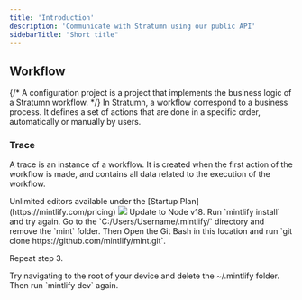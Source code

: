 ```yaml
---
title: 'Introduction'
description: 'Communicate with Stratumn using our public API'
sidebarTitle: "Short title"
---
```



## Workflow

{/* A configuration project is a project that implements the business logic of a Stratumn workflow. */}
In Stratumn, a workflow correspond to a business process. It defines a set of actions that are done in a specific order, automatically or manually by users.

### Trace

A trace is an instance of a workflow. It is created when the first action of the workflow is made, and contains all data related to the execution of the workflow.

<Tip>
  Unlimited editors available under the [Startup
  Plan](https://mintlify.com/pricing)
</Tip>

<Frame>
  <img src="/images/hero-dark.svg" style={{ borderRadius: '0.5rem' }} />
</Frame>

<AccordionGroup>
  <Accordion title="Mintlify is not loading">
    Update to Node v18. Run `mintlify install` and try again.
  </Accordion>
  <Accordion title="No such file or directory on Windows">
Go to the `C:/Users/Username/.mintlify/` directory and remove the `mint`
folder. Then Open the Git Bash in this location and run `git clone
https://github.com/mintlify/mint.git`.

Repeat step 3.

  </Accordion>
  <Accordion title="Getting an unknown error">
    Try navigating to the root of your device and delete the ~/.mintlify folder.
    Then run `mintlify dev` again.
  </Accordion>
</AccordionGroup>